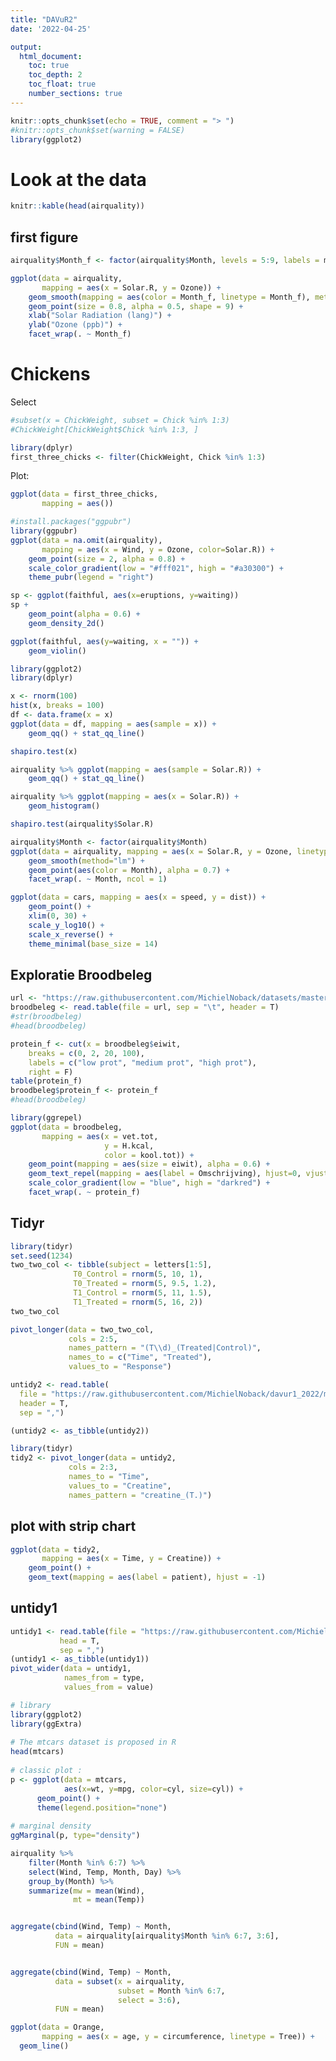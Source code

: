 ```yaml
---
title: "DAVuR2"
date: '2022-04-25'

output:
  html_document:
    toc: true
    toc_depth: 2
    toc_float: true
    number_sections: true
---
```


```r
knitr::opts_chunk$set(echo = TRUE, comment = "> ")
#knitr::opts_chunk$set(warning = FALSE)
library(ggplot2)
```

# Look at the data

```r
knitr::kable(head(airquality))
```

## first figure

```r
airquality$Month_f <- factor(airquality$Month, levels = 5:9, labels = month.abb[5:9])

ggplot(data = airquality, 
       mapping = aes(x = Solar.R, y = Ozone)) +
    geom_smooth(mapping = aes(color = Month_f, linetype = Month_f), method = "lm", se = FALSE, size = 0.5) +
    geom_point(size = 0.8, alpha = 0.5, shape = 9) +
    xlab("Solar Radiation (lang)") +
    ylab("Ozone (ppb)") +
    facet_wrap(. ~ Month_f)
```

# Chickens

Select

```r
#subset(x = ChickWeight, subset = Chick %in% 1:3)
#ChickWeight[ChickWeight$Chick %in% 1:3, ]

library(dplyr)
first_three_chicks <- filter(ChickWeight, Chick %in% 1:3)
```

Plot:

```r
ggplot(data = first_three_chicks,
       mapping = aes())
```

```r
#install.packages("ggpubr")
library(ggpubr)
ggplot(data = na.omit(airquality), 
       mapping = aes(x = Wind, y = Ozone, color=Solar.R)) +
    geom_point(size = 2, alpha = 0.8) +
    scale_color_gradient(low = "#fff021", high = "#a30300") +
    theme_pubr(legend = "right")
```

```r
sp <- ggplot(faithful, aes(x=eruptions, y=waiting)) 
sp + 
    geom_point(alpha = 0.6) + 
    geom_density_2d()
```

```r
ggplot(faithful, aes(y=waiting, x = "")) +
    geom_violin()

```

```r
library(ggplot2)
library(dplyr)

x <- rnorm(100)
hist(x, breaks = 100)
df <- data.frame(x = x)
ggplot(data = df, mapping = aes(sample = x)) +
    geom_qq() + stat_qq_line()

shapiro.test(x)

airquality %>% ggplot(mapping = aes(sample = Solar.R)) +
    geom_qq() + stat_qq_line()

airquality %>% ggplot(mapping = aes(x = Solar.R)) +
    geom_histogram()

shapiro.test(airquality$Solar.R)
```

```r
airquality$Month <- factor(airquality$Month)
ggplot(data = airquality, mapping = aes(x = Solar.R, y = Ozone, linetype = Month)) +
    geom_smooth(method="lm") +
    geom_point(aes(color = Month), alpha = 0.7) +
    facet_wrap(. ~ Month, ncol = 1)
```

```r
ggplot(data = cars, mapping = aes(x = speed, y = dist)) + 
    geom_point() +
    xlim(0, 30) +
    scale_y_log10() + 
    scale_x_reverse() +
    theme_minimal(base_size = 14)
```

## Exploratie Broodbeleg

```r
url <- "https://raw.githubusercontent.com/MichielNoback/datasets/master/Broodbeleg/Broodbeleg_2.txt"
broodbeleg <- read.table(file = url, sep = "\t", header = T)
#str(broodbeleg)
#head(broodbeleg)
```

```r
protein_f <- cut(x = broodbeleg$eiwit, 
    breaks = c(0, 2, 20, 100), 
    labels = c("low prot", "medium prot", "high prot"),
    right = F)
table(protein_f)
broodbeleg$protein_f <- protein_f
#head(broodbeleg)

library(ggrepel)
ggplot(data = broodbeleg,
       mapping = aes(x = vet.tot, 
                     y = H.kcal, 
                     color = kool.tot)) +
    geom_point(mapping = aes(size = eiwit), alpha = 0.6) +
    geom_text_repel(mapping = aes(label = Omschrijving), hjust=0, vjust=0, size = 2) + 
    scale_color_gradient(low = "blue", high = "darkred") +
    facet_wrap(. ~ protein_f)

```

## Tidyr

```r
library(tidyr)
set.seed(1234)
two_two_col <- tibble(subject = letters[1:5],
              T0_Control = rnorm(5, 10, 1),
              T0_Treated = rnorm(5, 9.5, 1.2),
              T1_Control = rnorm(5, 11, 1.5),
              T1_Treated = rnorm(5, 16, 2))
two_two_col
```

```r
pivot_longer(data = two_two_col,
             cols = 2:5,
             names_pattern = "(T\\d)_(Treated|Control)",
             names_to = c("Time", "Treated"),
             values_to = "Response")
```

```r
untidy2 <- read.table(
  file = "https://raw.githubusercontent.com/MichielNoback/davur1_2022/master/untidy2.csv",
  header = T, 
  sep = ",")

(untidy2 <- as_tibble(untidy2))

library(tidyr)
tidy2 <- pivot_longer(data = untidy2,
             cols = 2:3,
             names_to = "Time",
             values_to = "Creatine",
             names_pattern = "creatine_(T.)")
```

## plot with strip chart

```r
ggplot(data = tidy2,
       mapping = aes(x = Time, y = Creatine)) +
    geom_point() +
    geom_text(mapping = aes(label = patient), hjust = -1)
```

## untidy1

```r
untidy1 <- read.table(file = "https://raw.githubusercontent.com/MichielNoback/davur1_2022/master/untidy1.csv",
           head = T,
           sep = ",")
(untidy1 <- as_tibble(untidy1))
pivot_wider(data = untidy1, 
            names_from = type,
            values_from = value)
```

```r
# library
library(ggplot2)
library(ggExtra)
 
# The mtcars dataset is proposed in R
head(mtcars)
 
# classic plot :
p <- ggplot(data = mtcars, 
            aes(x=wt, y=mpg, color=cyl, size=cyl)) +
      geom_point() +
      theme(legend.position="none")
 
# marginal density
ggMarginal(p, type="density")
```

```r
airquality %>% 
    filter(Month %in% 6:7) %>% 
    select(Wind, Temp, Month, Day) %>% 
    group_by(Month) %>%
    summarize(mw = mean(Wind), 
              mt = mean(Temp))


aggregate(cbind(Wind, Temp) ~ Month, 
          data = airquality[airquality$Month %in% 6:7, 3:6], 
          FUN = mean)


aggregate(cbind(Wind, Temp) ~ Month, 
          data = subset(x = airquality, 
                        subset = Month %in% 6:7, 
                        select = 3:6), 
          FUN = mean)
```




```r
ggplot(data = Orange, 
       mapping = aes(x = age, y = circumference, linetype = Tree)) +
  geom_line()
```

